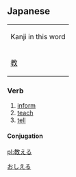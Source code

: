 ==Japanese==
[[Category:Japanese language|おしえる]]
{| align="right" border="0" cellpadding="4" cellspacing="0" style="border:1px solid #aaaaaa; margin-left:5px; margin-right:10px; font-size:8pt; text-align:center;" rules="all" frame="box"
| colspan="4" bgcolor="#f9f9f9" | Kanji in this word
|- style="font-size:12pt;"
! [[教]]
|}
===Verb===
{{t2verb|おしえる|[[oshieru]]}}
#[[inform]]
#[[teach]]
#[[tell]]
====Conjugation====
{{ja-ichi|教え|おしえ|oshie}}

[[pl:教える]]